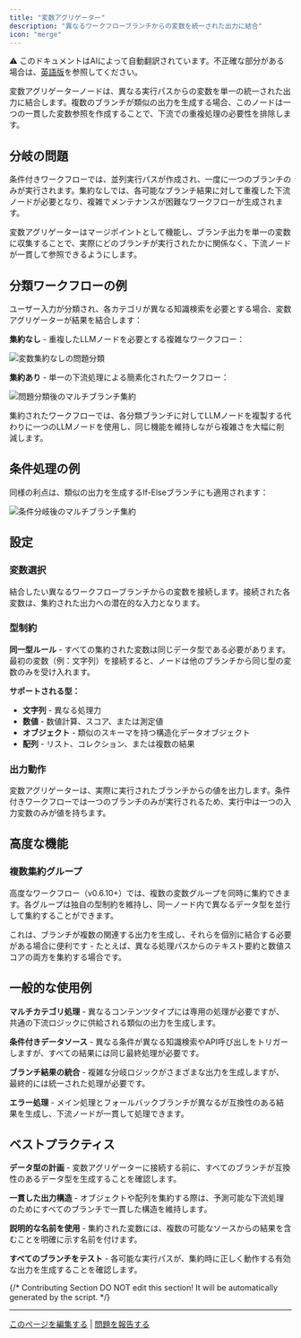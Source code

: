 ```yaml
---
title: "変数アグリゲーター"
description: "異なるワークフローブランチからの変数を統一された出力に結合"
icon: "merge"
---
```


<Note> ⚠️ このドキュメントはAIによって自動翻訳されています。不正確な部分がある場合は、[英語版](/en/documentation/pages/nodes/variable-aggregator)を参照してください。</Note>


変数アグリゲーターノードは、異なる実行パスからの変数を単一の統一された出力に結合します。複数のブランチが類似の出力を生成する場合、このノードは一つの一貫した変数参照を作成することで、下流での重複処理の必要性を排除します。

## 分岐の問題

条件付きワークフローでは、並列実行パスが作成され、一度に一つのブランチのみが実行されます。集約なしでは、各可能なブランチ結果に対して重複した下流ノードが必要となり、複雑でメンテナンスが困難なワークフローが生成されます。

変数アグリゲーターはマージポイントとして機能し、ブランチ出力を単一の変数に収集することで、実際にどのブランチが実行されたかに関係なく、下流ノードが一貫して参照できるようにします。

## 分類ワークフローの例

ユーザー入力が分類され、各カテゴリが異なる知識検索を必要とする場合、変数アグリゲーターが結果を結合します：

**集約なし** - 重複したLLMノードを必要とする複雑なワークフロー：

<Frame caption="変数集約なしの複雑なワークフロー">
  <img src="https://assets-docs.dify.ai/dify-enterprise-mintlify/en/guides/workflow/node/7a7c91663c3799ce9d056b013d5df29c.png" alt="変数集約なしの問題分類" />
</Frame>

**集約あり** - 単一の下流処理による簡素化されたワークフロー：

<Frame caption="変数集約を使用した簡素化されたワークフロー">
  <img src="https://assets-docs.dify.ai/dify-enterprise-mintlify/en/guides/workflow/node/2b1694936fdab4843f5edc3f2fd1e79a.png" alt="問題分類後のマルチブランチ集約" />
</Frame>

集約されたワークフローでは、各分類ブランチに対してLLMノードを複製する代わりに一つのLLMノードを使用し、同じ機能を維持しながら複雑さを大幅に削減します。

## 条件処理の例

同様の利点は、類似の出力を生成するIf-Elseブランチにも適用されます：

<Frame caption="条件分岐後の変数集約">
  <img src="https://assets-docs.dify.ai/dify-enterprise-mintlify/en/guides/workflow/node/ff0e5774a3eccc8a04c310ab9bae25e7.png" alt="条件分岐後のマルチブランチ集約" />
</Frame>

## 設定

### 変数選択

結合したい異なるワークフローブランチからの変数を接続します。接続された各変数は、集約された出力への潜在的な入力となります。

### 型制約

**同一型ルール** - すべての集約された変数は同じデータ型である必要があります。最初の変数（例：文字列）を接続すると、ノードは他のブランチから同じ型の変数のみを受け入れます。

**サポートされる型：**
- **文字列** - 異なる処理力
- **数値** - 数値計算、スコア、または測定値
- **オブジェクト** - 類似のスキーマを持つ構造化データオブジェクト
- **配列** - リスト、コレクション、または複数の結果

### 出力動作

変数アグリゲーターは、実際に実行されたブランチからの値を出力します。条件付きワークフローでは一つのブランチのみが実行されるため、実行中は一つの入力変数のみが値を持ちます。

## 高度な機能

### 複数集約グループ

高度なワークフロー（v0.6.10+）では、複数の変数グループを同時に集約できます。各グループは独自の型制約を維持し、同一ノード内で異なるデータ型を並行して集約することができます。

これは、ブランチが複数の関連する出力を生成し、それらを個別に結合する必要がある場合に便利です - たとえば、異なる処理パスからのテキスト要約と数値スコアの両方を集約する場合です。

## 一般的な使用例

**マルチカテゴリ処理** - 異なるコンテンツタイプには専用の処理が必要ですが、共通の下流ロジックに供給される類似の出力を生成します。

**条件付きデータソース** - 異なる条件が異なる知識検索やAPI呼び出しをトリガーしますが、すべての結果には同じ最終処理が必要です。

**ブランチ結果の統合** - 複雑な分岐ロジックがさまざまな出力を生成しますが、最終的には統一された処理が必要です。

**エラー処理** - メイン処理とフォールバックブランチが異なるが互換性のある結果を生成し、下流ノードが一貫して処理できます。

## ベストプラクティス

**データ型の計画** - 変数アグリゲーターに接続する前に、すべてのブランチが互換性のあるデータ型を生成することを確認します。

**一貫した出力構造** - オブジェクトや配列を集約する際は、予測可能な下流処理のためにすべてのブランチで一貫した構造を維持します。

**説明的な名前を使用** - 集約された変数には、複数の可能なソースからの結果を含むことを明確に示す名前を付けます。

**すべてのブランチをテスト** - 各可能な実行パスが、集約時に正しく動作する有効な出力を生成することを確認します。

{/*
Contributing Section
DO NOT edit this section!
It will be automatically generated by the script.
*/}

---

[このページを編集する](https://github.com/langgenius/dify-docs/edit/main/ja-jp/documentation/pages/nodes/variable-aggregator.mdx) | [問題を報告する](https://github.com/langgenius/dify-docs/issues/new?template=docs.yml)

